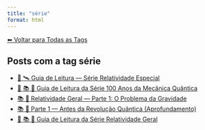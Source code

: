 ```yaml
---
title: "série"
format: html
---
```


[⬅ Voltar para Todas as Tags](../tags.qmd)

## Posts com a tag **série**

- [🧭 🛰️ Guia de Leitura — Série Relatividade Especial](/posts/fisica/guia-relatividade-especial.html)
- [🧭 📚 🧬 Guia de Leitura da Série 100 Anos da Mecânica Quântica](/posts/fisica/guia-100-anos-mecanica-quantica.html)
- [📚 🌠 Relatividade Geral — Parte 1: O Problema da Gravidade](/posts/fisica/relatividade-geral-parte1.html)
- [📚 🧬 Parte 1 — Antes da Revolução Quântica (Aprofundamento)](/posts/fisica/parte-1-mecanica-quantica.html)
- [🧭 📚 🌠 Guia de Leitura da Série Relatividade Geral](/posts/fisica/guia-relatividade-geral.html)
